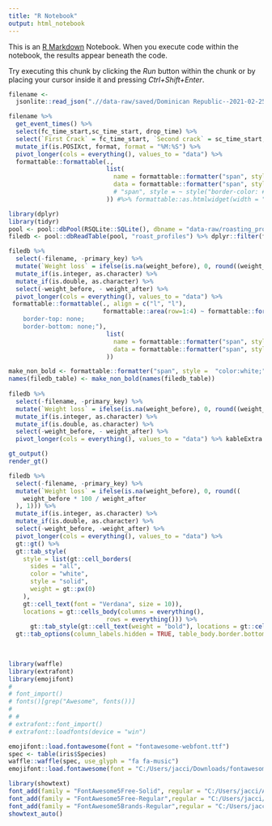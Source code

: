 ```yaml
---
title: "R Notebook"
output: html_notebook
---
```


This is an [R Markdown](http://rmarkdown.rstudio.com) Notebook. When you execute code within the notebook, the results appear beneath the code. 

Try executing this chunk by clicking the *Run* button within the chunk or by placing your cursor inside it and pressing *Ctrl+Shift+Enter*. 

```r
filename <-
  jsonlite::read_json(".//data-raw/saved/Dominican Republic--2021-02-25-17-09-27.json")
```
```r
filename %>%
  get_event_times() %>%
  select(fc_time_start,sc_time_start, drop_time) %>%
  select(`First Crack` = fc_time_start, `Second crack` = sc_time_start, `Roast time` = drop_time) %>%
  mutate_if(is.POSIXct, format, format = "%M:%S") %>%
  pivot_longer(cols = everything(), values_to = "data") %>%
  formattable::formattable(.,
                           list(
                             name = formattable::formatter("span", style = "color:#AAAAAA; font-size:4vw; font-weight:bold;border-color:#fff"),
                             data = formattable::formatter("span", style = "color:#AAAAAA;font-size:4vw;border-color:#fff")
                             # "span", style = ~ style("border-color: #fff !important")
                           )) #%>% formattable::as.htmlwidget(width = "20%")
```
```r
library(dplyr)
library(tidyr)
pool <- pool::dbPool(RSQLite::SQLite(), dbname = "data-raw/roasting_profiles.db")
filedb <- pool::dbReadTable(pool, "roast_profiles") %>% dplyr::filter(filename == "Dominican Republic--2021-02-25-17-09-27.json")

filedb %>% 
  select(-filename, -primary_key) %>% 
  mutate(`Weight loss` = ifelse(is.na(weight_before), 0, round((weight_before*100/weight_after),1))) %>% 
  mutate_if(is.integer, as.character) %>%
  mutate_if(is.double, as.character) %>%
  select(-weight_before, - weight_after) %>% 
  pivot_longer(cols = everything(), values_to = "data") %>%
 formattable::formattable(., align = c("l", "l"),
                          formattable::area(row=1:4) ~ formattable::formatter("table", style = "border-collapse: collapse; border:1px solid black;
    border-top: none;
    border-bottom: none;"),
                           list(
                             name = formattable::formatter("span", style = "color:#AAAAAA; font-size:14px; font-weight:bold;"),
                             data = formattable::formatter("span", style = "color:#AAAAAA;font-size:14px;border-color:#fff;")
                           ))

make_non_bold <- formattable::formatter("span", style =  "color:white;")
names(filedb_table) <- make_non_bold(names(filedb_table))
 
filedb %>% 
  select(-filename, -primary_key) %>% 
  mutate(`Weight loss` = ifelse(is.na(weight_before), 0, round((weight_before*100/weight_after),1))) %>% 
  mutate_if(is.integer, as.character) %>%
  mutate_if(is.double, as.character) %>%
  select(-weight_before, - weight_after) %>% 
  pivot_longer(cols = everything(), values_to = "data") %>% kableExtra::kbl()

gt_output()
render_gt()

filedb %>%
  select(-filename, -primary_key) %>%
  mutate(`Weight loss` = ifelse(is.na(weight_before), 0, round((
    weight_before * 100 / weight_after
  ), 1))) %>%
  mutate_if(is.integer, as.character) %>%
  mutate_if(is.double, as.character) %>%
  select(-weight_before, -weight_after) %>%
  pivot_longer(cols = everything(), values_to = "data") %>%
  gt::gt() %>%
  gt::tab_style(
    style = list(gt::cell_borders(
      sides = "all",
      color = "white",
      style = "solid",
      weight = gt::px(0)
    ),
    gt::cell_text(font = "Verdana", size = 10)),
    locations = gt::cells_body(columns = everything(),
                           rows = everything())) %>% 
      gt::tab_style(gt::cell_text(weight = "bold"), locations = gt::cells_body(columns = 1)) %>% 
  gt::tab_options(column_labels.hidden = TRUE, table_body.border.bottom.color= "white", table_body.border.top.color = "white")
    
  
```
```r
library(waffle)
library(extrafont)
library(emojifont)
# 
# font_import()
# fonts()[grep("Awesome", fonts())]
# 
# # 
# extrafont::font_import()
# extrafont::loadfonts(device = "win")

emojifont::load.fontawesome(font = "fontawesome-webfont.ttf")
spec <- table(iris$Species)
waffle::waffle(spec, use_glyph = "fa fa-music")
emojifont::load.fontawesome(font = "C:/Users/jacci/Downloads/fontawesome-free-5.15.2-desktop/fontawesome-free-5.15.2-desktop/otfs/Font Awesome 5 Brands-Regular-400.otf")
```

```r
library(showtext)
font_add(family = "FontAwesome5Free-Solid", regular = "C:/Users/jacci/AppData/Local/Microsoft/Windows/Fonts/fa-solid-900.ttf")
font_add(family = "FontAwesome5Free-Regular",regular = "C:/Users/jacci/AppData/Local/Microsoft/Windows/Fonts/fa-regular-400.ttf")
font_add(family = "FontAwesome5Brands-Regular",regular = "C:/Users/jacci/AppData/Local/Microsoft/Windows/Fonts/fa-brands-400.ttf")
showtext_auto()
```




